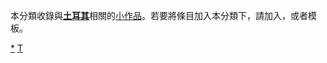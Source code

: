{{Catnav|頁面分類|地理|国家|亚洲国家|土耳其}}
{{Catnav|頁面分類|地理|国家|欧洲国家|土耳其}}
{{hiddencat}}
{{WPSS-cat}}
本分類收錄與'''[[土耳其|土耳其]]'''相關的[[Wikipedia:小作品|小作品]]。若要將條目加入本分類下，請加入'''{{tl|Turkey-stub}}'''，或者'''{{tl|土耳其小作品}}'''模板。

[[Category:土耳其|*]]
[[Category:歐洲小作品|T]]